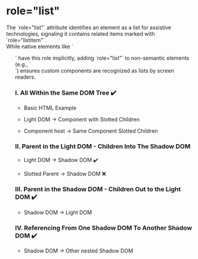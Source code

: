 
<Meta of={CCR} />

# role="list"

<div className="lead">
  The `role="list"` attribute identifies an element as a list for assistive technologies, signaling
  it contains related items marked with `role="listitem"`.
</div>

<div>
While native elements like `<ul>` have this role implicitly, adding `role="list"` to non-semantic elements (e.g., `<div>`) ensures custom components are recognized as lists by screen readers.
</div>

### I. All Within the Same DOM Tree ✔️

<ul>
  <li>Basic HTML Example</li>
</ul>
<Canvas of={CCR.ExampleHTML} sourceState="shown" />
<ul>
  <li>Light DOM → Component with Slotted Children</li>
</ul>
<Canvas of={CCR.Example1a} sourceState="shown" />

<ul>
  <li> Component host → Same Component Slotted Children</li>
</ul>
<Canvas of={CCR.Example1b} sourceState="shown" />

### II. Parent in the Light DOM - Children Into The Shadow DOM

<ul>
  <li>Light DOM → Shadow DOM ✔️</li>

</ul>
  <Canvas of={CCR.Example2a} sourceState="shown" />

<ul>
  <li>Slotted Parent → Shadow DOM ❌</li>

</ul>
  <Canvas of={CCR.Example2b} sourceState="shown" />

### III. Parent in the Shadow DOM - Children Out to the Light DOM ✔️

<ul>
  <li>Shadow DOM → Light DOM </li>
</ul>

<Canvas of={CCR.Example3} sourceState="shown" />

### IV. Referencing From One Shadow DOM To Another Shadow DOM ✔️

<ul>
  <li>Shadow DOM → Other nested Shadow DOM</li>
</ul>

<Canvas of={CCR.Example4} sourceState="shown" />
